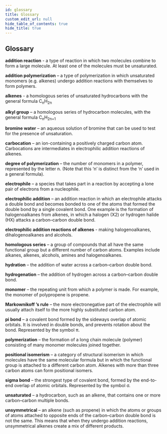 ```yaml
---
id: glossary
title: Glossary
custom_edit_url: null
hide_table_of_contents: true
hide_title: true
---
```



## Glossary

<p>
  <strong>addition reaction</strong>
  <AudioButton url='/media/154.fc625b31.mp3' /> - a type of reaction in which two
  molecules combine to form a large molecule. At least one of the molecules must
  be unsaturated.
</p>
<p>
  <strong>addition polymerization</strong>
  <AudioButton url='/media/155.1c524242.mp3' /> – a type of polymerization in which
  unsaturated monomers (e.g. alkenes) undergo addition reactions with themselves
  to form polymers.
</p>
<p>
  <strong>alkenes</strong>
  <AudioButton url='/media/156.144693d5.mp3' /> - a homologous series of unsaturated
  hydrocarbons with the general formula C<sub>n</sub>H<sub>2n</sub>
</p>
<p>
  <strong>alkyl group</strong>
  <AudioButton url='/media/157.1bcbcef6.mp3' /> – a homologous series of hydrocarbon
  molecules, with the general formula C<sub>n</sub>H<sub>2n+1</sub>
</p>
<p>
  <strong>bromine water</strong>
  <AudioButton url='/media/158.fc20f87f.mp3' /> – an aqueous solution of bromine
  that can be used to test for the presence of unsaturation.
</p>
<p>
  <strong>carbocation</strong>
  <AudioButton url='/media/159.93c60da0.mp3' /> – an ion-containing a positively
  charged carbon atom. Carbocations are intermediates in electrophilic addition reactions
  of alkenes.
</p>
<p>
  <strong>degree of polymerization</strong>
  <AudioButton url='/media/160.c9922939.mp3' /> – the number of monomers in a polymer,
  represented by the letter n. (Note that this ‘n’ is distinct from the ‘n’ used
  in a general formula).
</p>
<p>
  <strong>electrophile</strong>
  <AudioButton url='/media/161.0e176e64.mp3' /> – a species that takes part in a
  reaction by accepting a lone pair of electrons from a nucleophile.
</p>
<p>
  <strong>electrophilic addition</strong>
  <AudioButton url='/media/162.563ebb44.mp3' /> – an addition reaction in which an
  electrophile attacks a double bond and becomes bonded to one of the atoms that
  formed the double bond by a single covalent bond. One example is the formation
  of halogenoalkanes from alkenes, in which a halogen (X2) or hydrogen halide (HX)
  attacks a carbon–carbon double bond.
</p>
<p>
  <strong>electrophilic addition reactions of alkenes</strong>
  <AudioButton url='/media/163.77fb58fe.mp3' /> - making halogenoalkanes, dihalogenoalkanes
  and alcohols.
</p>
<p>
  <strong>homologous series</strong>
  <AudioButton url='/media/164.308b679f.mp3' /> – a group of compounds that all have
  the same functional group but a different number of carbon atoms. Examples include
  alkanes, alkenes, alcohols, amines and halogenoalkanes.
</p>
<p>
  <strong>hydration</strong>
  <AudioButton url='/media/165.84882a11.mp3' /> – the addition of water across a
  carbon–carbon double bond.
</p>
<p>
  <strong>hydrogenation</strong>
  <AudioButton url='/media/166.313a9cd4.mp3' /> – the addition of hydrogen across
  a carbon–carbon double bond.
</p>
<p>
  <strong>monomer</strong>
  <AudioButton url='/media/167.bf6b212b.mp3' /> – the repeating unit from which a
  polymer is made. For example, the monomer of polypropene is propene.
</p>
<p>
  <strong>Markownikoff ’s rule</strong>
  <AudioButton url='/media/168.6a2d95b4.mp3' /> – the more electronegative part of
  the electrophile will usually attach itself to the more highly substituted carbon
  atom.
</p>
<p>
  <strong>pi bond</strong>
  <AudioButton url='/media/169.d5ba6dd1.mp3' /> – a covalent bond formed by the sideways
  overlap of atomic orbitals. It is involved in double bonds, and prevents rotation
  about the bond. Represented by the symbol π.
</p>
<p>
  <strong>polymerization</strong>
  <AudioButton url='/media/170.be9e4515.mp3' /> – the formation of a long chain molecule
  (polymer) consisting of many monomer molecules joined together.
</p>
<p>
  <strong>positional isomerism</strong>
  <AudioButton url='/media/171.04a47489.mp3' /> – a category of structural isomerism
  in which molecules have the same molecular formula but in which the functional
  group is attached to a different carbon atom. Alkenes with more than three carbon
  atoms can form positional isomers.
</p>
<p>
  <strong>sigma bond</strong>
  <AudioButton url='/media/172.fc9c8ec4.mp3' /> – the strongest type of covalent
  bond, formed by the end-to-end overlap of atomic orbitals. Represented by the symbol
  σ.
</p>
<p>
  <strong>unsaturated</strong>
  <AudioButton url='/media/173.a6dd2b78.mp3' /> – a hydrocarbon, such as an alkene,
  that contains one or more carbon–carbon multiple bonds.
</p>
<p>
  <strong>unsymmetrical</strong>
  <AudioButton url='/media/174.aed21797.mp3' /> – an alkene (such as propene) in
  which the atoms or groups of atoms attached to opposite ends of the carbon–carbon
  double bond is not the same. This means that when they undergo addition reactions,
  unsymmetrical alkenes create a mix of different products.
</p>
